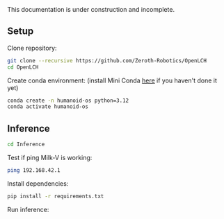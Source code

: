 
<Callout type="warning" emoji="⚠️">
This documentation is under construction and incomplete.
</Callout>


## Setup

Clone repository:
```bash
git clone --recursive https://github.com/Zeroth-Robotics/OpenLCH
cd OpenLCH
```

Create conda environment:
(install Mini Conda [here](https://docs.conda.io/en/latest/miniconda.html) if you haven't done it yet)

```bash
conda create -n humanoid-os python=3.12
conda activate humanoid-os
```

## Inference
```bash
cd Inference
```

Test if ping Milk-V is working:
```bash
ping 192.168.42.1
```

Install dependencies:
```bash
pip install -r requirements.txt
```

Run inference:
